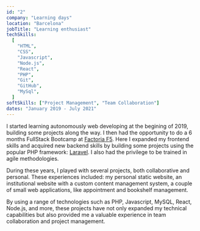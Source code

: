```yaml
---
id: "2"
company: "Learning days"
location: "Barcelona"
jobTitle: "Learning enthusiast"
techSkills:
  [
    "HTML",
    "CSS",
    "Javascript",
    "Node.js",
    "React",
    "PHP",
    "Git",
    "GitHub",
    "MySql",
  ]
softSkills: ["Project Management", "Team Collaboration"]
dates: "January 2019 - July 2021"
---
```


I started learning autonomously web developing at the begining of 2019, building some projects along the way. I then had the opportunity to do a 6 months FullStack Bootcamp at [Factoria F5](https://factoriaf5.org/). Here I expanded my frontend skills and acquired new backend skills by building some projects using the popular PHP framework: [Laravel](https://laravel.com/). I also had the privilege to be trained in agile methodologies.

During these years, I played with several projects, both collaborative and personal. These experiences included: my personal static website, an institutional website with a custom content management system, a couple of small web applications, like appointment and bookshelf management.

By using a range of technologies such as PHP, Javascript, MySQL, React, Node.js, and more, these projects have not only expanded my technical capabilities but also provided me a valuable experience in team collaboration and project management.

